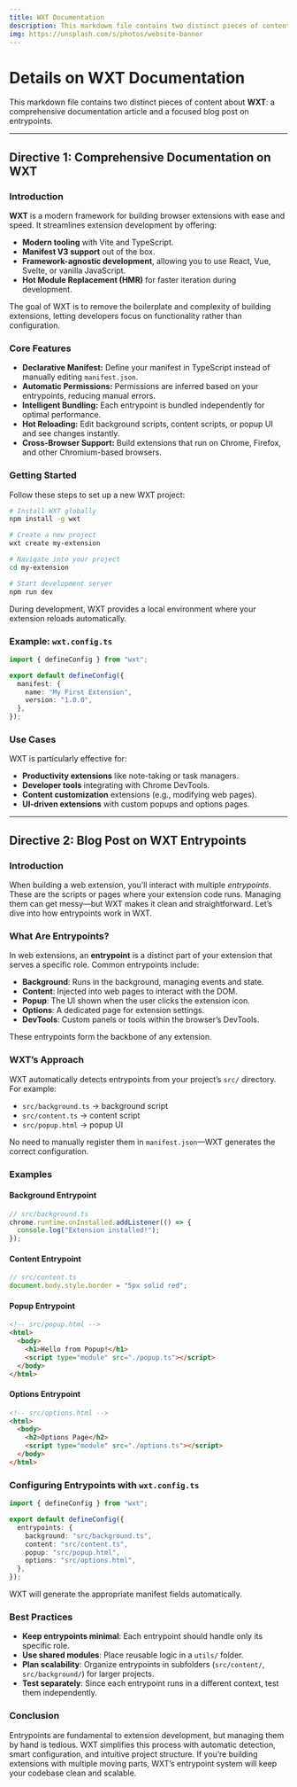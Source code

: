 ```yaml
---
title: WXT Documentation 
description: This markdown file contains two distinct pieces of content about **WXT**: a comprehensive documentation article and a focused blog post on entrypoints.
img: https://unsplash.com/s/photos/website-banner
---
```


# Details on WXT Documentation

This markdown file contains two distinct pieces of content about **WXT**: a comprehensive documentation article and a focused blog post on entrypoints.

---

## Directive 1: Comprehensive Documentation on WXT

### Introduction

**WXT** is a modern framework for building browser extensions with ease and speed. It streamlines extension development by offering:

- **Modern tooling** with Vite and TypeScript.
- **Manifest V3 support** out of the box.
- **Framework-agnostic development**, allowing you to use React, Vue, Svelte, or vanilla JavaScript.
- **Hot Module Replacement (HMR)** for faster iteration during development.

The goal of WXT is to remove the boilerplate and complexity of building extensions, letting developers focus on functionality rather than configuration.

### Core Features

- **Declarative Manifest:** Define your manifest in TypeScript instead of manually editing `manifest.json`.
- **Automatic Permissions:** Permissions are inferred based on your entrypoints, reducing manual errors.
- **Intelligent Bundling:** Each entrypoint is bundled independently for optimal performance.
- **Hot Reloading:** Edit background scripts, content scripts, or popup UI and see changes instantly.
- **Cross-Browser Support:** Build extensions that run on Chrome, Firefox, and other Chromium-based browsers.

### Getting Started

Follow these steps to set up a new WXT project:

```bash
# Install WXT globally
npm install -g wxt

# Create a new project
wxt create my-extension

# Navigate into your project
cd my-extension

# Start development server
npm run dev
```

During development, WXT provides a local environment where your extension reloads automatically.

### Example: `wxt.config.ts`

```ts
import { defineConfig } from "wxt";

export default defineConfig({
  manifest: {
    name: "My First Extension",
    version: "1.0.0",
  },
});
```

### Use Cases

WXT is particularly effective for:

- **Productivity extensions** like note-taking or task managers.
- **Developer tools** integrating with Chrome DevTools.
- **Content customization** extensions (e.g., modifying web pages).
- **UI-driven extensions** with custom popups and options pages.

---

## Directive 2: Blog Post on WXT Entrypoints

### Introduction

When building a web extension, you’ll interact with multiple _entrypoints_. These are the scripts or pages where your extension code runs. Managing them can get messy—but WXT makes it clean and straightforward. Let’s dive into how entrypoints work in WXT.

### What Are Entrypoints?

In web extensions, an **entrypoint** is a distinct part of your extension that serves a specific role. Common entrypoints include:

- **Background**: Runs in the background, managing events and state.
- **Content**: Injected into web pages to interact with the DOM.
- **Popup**: The UI shown when the user clicks the extension icon.
- **Options**: A dedicated page for extension settings.
- **DevTools**: Custom panels or tools within the browser’s DevTools.

These entrypoints form the backbone of any extension.

### WXT’s Approach

WXT automatically detects entrypoints from your project’s `src/` directory. For example:

- `src/background.ts` → background script
- `src/content.ts` → content script
- `src/popup.html` → popup UI

No need to manually register them in `manifest.json`—WXT generates the correct configuration.

### Examples

#### Background Entrypoint

```ts
// src/background.ts
chrome.runtime.onInstalled.addListener(() => {
  console.log("Extension installed!");
});
```

#### Content Entrypoint

```ts
// src/content.ts
document.body.style.border = "5px solid red";
```

#### Popup Entrypoint

```html
<!-- src/popup.html -->
<html>
  <body>
    <h1>Hello from Popup!</h1>
    <script type="module" src="./popup.ts"></script>
  </body>
</html>
```

#### Options Entrypoint

```html
<!-- src/options.html -->
<html>
  <body>
    <h2>Options Page</h2>
    <script type="module" src="./options.ts"></script>
  </body>
</html>
```

### Configuring Entrypoints with `wxt.config.ts`

```ts
import { defineConfig } from "wxt";

export default defineConfig({
  entrypoints: {
    background: "src/background.ts",
    content: "src/content.ts",
    popup: "src/popup.html",
    options: "src/options.html",
  },
});
```

WXT will generate the appropriate manifest fields automatically.

### Best Practices

- **Keep entrypoints minimal**: Each entrypoint should handle only its specific role.
- **Use shared modules**: Place reusable logic in a `utils/` folder.
- **Plan scalability**: Organize entrypoints in subfolders (`src/content/`, `src/background/`) for larger projects.
- **Test separately**: Since each entrypoint runs in a different context, test them independently.

### Conclusion

Entrypoints are fundamental to extension development, but managing them by hand is tedious. WXT simplifies this process with automatic detection, smart configuration, and intuitive project structure. If you’re building extensions with multiple moving parts, WXT’s entrypoint system will keep your codebase clean and scalable.
